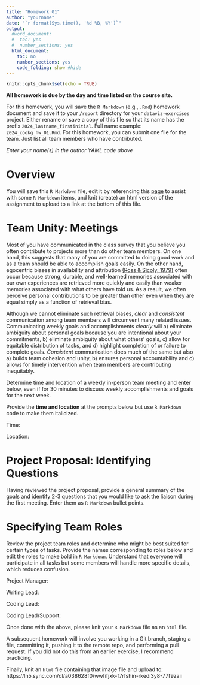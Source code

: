 ```yaml
---
title: "Homework 01"
author: "yourname"
date: "`r format(Sys.time(), '%d %B, %Y')`"
output:
  #word_document:
  #  toc: yes
  #  number_sections: yes
  html_document:
    toc: no
    number_sections: yes
    code_folding: show #hide
---
```


```r
knitr::opts_chunk$set(echo = TRUE)
```

**All homework is due by the day and time listed on the course site.**

For this homework, you will save the `R Markdown` (e.g., `.Rmd`) homework document and save it to your `/report` directory for your `dataviz-exercises` project. Either rename or save a copy of this file so that its name has the prefix `2024_lastname_firstinitial`. Full name example: `2024_cookg_hw_01.Rmd`. For this homework, you can submit one file for the team. Just list all team members who have contributed. 

*Enter your name(s) in the author YAML code above*   

<!--
NOTE: I will create homework assignments with the intention to facilitate progress toward the final project. Homework assignments, like other class activities, will involve working with data to address bite-sized sub-goals of the project. Although readings will work with external data sets, homework assignments will generally focus on your project data unless there is a call to do so. If teams are not meeting weekly, logging goals and accomplishments, and working together, I will adjust homework assignments to work with different data. These homework are already available and easy to deploy.
-->

# **Overview**

You will save this `R Markdown` file, edit it by referencing this  [page](https://rmarkdown.rstudio.com/authoring_basics.html) to assist with some `R Markdown` items, and knit (create) an html version of the assignment to upload to a link at the bottom of this file.

# **Team Unity: Meetings**

Most of you have communicated in the class survey that you believe you often contribute to projects more than do other team members. On one hand, this suggests that many of you are committed to doing good work and as a team should be able to accomplish goals easily. On the other hand, egocentric biases in availability and attribution [(Ross & Sicoly, 1979)](http://web.mit.edu/curhan/www/docs/Articles/biases/37_J_Personality_Social_Psychology_322_%28Ross%29.pdf) often occur because strong, durable, and well-learned memories associated with our own experiences are retrieved more quickly and easily than weaker memories associated with what others have told us. As a result, we often perceive personal contributions to be greater than other even when they are equal simply as a function of retrieval bias.

Although we cannot eliminate such retrieval biases, *clear* and *consistent* communication among team members will circumvent many related issues. Communicating weekly goals and accomplishments *clearly* will a) eliminate ambiguity about personal goals because you are intentional about your commitments, b) eliminate ambiguity about what others' goals, c) allow for equitable distribution of tasks, and d) highlight completion of or failure to complete goals. *Consistent* communication does much of the same but also a) builds team cohesion and unity, b) ensures personal accountability and c) allows for timely intervention when team members are contributing inequitably.   

Determine time and location of a weekly in-person team meeting and enter below, even if for 30 minutes to discuss weekly accomplishments and goals for the next week. 

Provide the **time and location** at the prompts below but use `R Markdown` code to make them italicized.

Time:

Location:



# **Project Proposal: Identifying Questions**

Having reviewed the project proposal, provide a general summary of the goals and identify 2-3 questions that you would like to ask the liaison during the first meeting. Enter them as `R Markdown` bullet points.  




# **Specifying Team Roles**

Review the project team roles and determine who might be best suited for certain types of tasks. Provide the names corresponding to roles below and edit the roles to make bold in `R Markdown`. Understand that everyone will participate in all tasks but some members will handle more specific details, which reduces confusion. 

Project Manager:

Writing Lead:

Coding Lead: 

Coding Lead/Support: 


Once done with the above, please knit your `R Markdown` file as an `html` file.

A subsequent homework will involve you working in a Git branch, staging a file, committing it, pushing it to the remote repo, and performing a pull request. If you did not do this from an earlier exercise, I recommend practicing.



Finally, knit an `html` file containing that image file and upload to:
https://ln5.sync.com/dl/a038628f0/wwfifjxk-f7rfshin-rkedi3y8-77f9zaii
